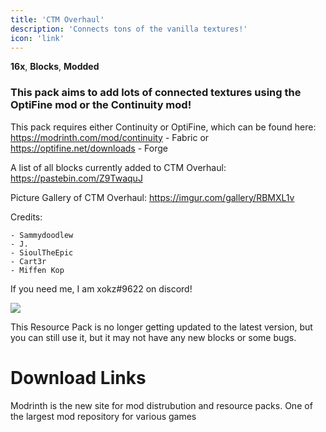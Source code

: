 ```yaml
---
title: 'CTM Overhaul'
description: 'Connects tons of the vanilla textures!'
icon: 'link'
---
```


<Icon icon="display" iconType="regular" /> **16x**, <Icon icon="cube" iconType="regular" /> **Blocks**, <Icon icon="square-plus" iconType="regular" /> **Modded**

### This pack aims to add lots of connected textures using the OptiFine mod or the Continuity mod!

<Note>This pack requires either Continuity or OptiFine, which can be found here: 
https://modrinth.com/mod/continuity - Fabric
or
https://optifine.net/downloads - Forge</Note>

A list of all blocks currently added to CTM Overhaul: https://pastebin.com/Z9TwaquJ

Picture Gallery of CTM Overhaul: https://imgur.com/gallery/RBMXL1v

Credits:

    - Sammydoodlew
    - J.
    - SioulTheEpic
    - Cart3r
    - Miffen Kop

If you need me, I am xokz#9622 on discord!

<img NoZoom src="https://cdn.modrinth.com/data/S1rcrDD7/images/d19416d3c8a5bf4f8201a96010c50da275e58fe9.png"/>

<Warning>This Resource Pack is no longer getting updated to the latest version, but you can still use it, but it may not have any new blocks or some bugs.</Warning>

# Download Links

<CardGroup cols={2}>
  <Card 
    title="Modrinth Download Link"
    icon= "download"
    href="https://modrinth.com/resourcepack/ctm-overhaul"
  >
    Modrinth is the new site for mod distrubution and resource packs.
  </Card>
  <Card
    title="Curseforge Download Link"
    icon="download"
    href="https://www.curseforge.com/minecraft/texture-packs/connected-textures-mod-ctm-overhaul"
  >
    One of the largest mod repository for various games
  </Card>
</CardGroup>